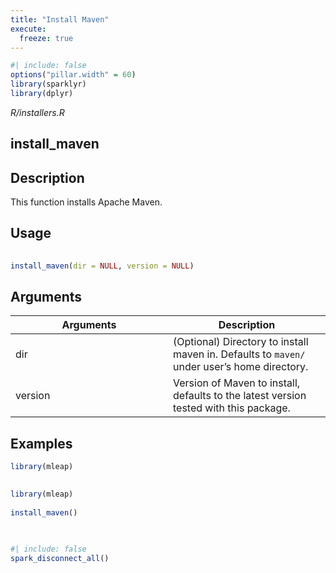```yaml
---
title: "Install Maven"
execute:
  freeze: true
---
```


```r
#| include: false
options("pillar.width" = 60)
library(sparklyr) 
library(dplyr)
```

*R/installers.R*

## install_maven

## Description
 This function installs Apache Maven. 


## Usage
```r
 
install_maven(dir = NULL, version = NULL) 
```

## Arguments
|Arguments|Description|
|---|---|
| dir | (Optional) Directory to install maven in. Defaults to `maven/` under user's home directory. |
| version | Version of Maven to install, defaults to the latest version tested with this package. |





## Examples
```r
library(mleap)
 
```
```r
library(mleap)
 
install_maven() 
 
 
```



```r
#| include: false
spark_disconnect_all()
```
